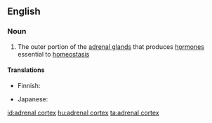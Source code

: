 ==English==

===Noun===
{{wikipedia}}
{{en-noun|head=[[adrenal]] [[cortex]]|es}}

# {{context|anatomy|lang=en}} The outer portion of the [[adrenal gland]]s that produces [[hormone]]s essential to [[homeostasis]]

====Translations====
{{trans-top|outer portion of the adrenal gland}}
* Finnish: {{t-|fi|lisämunuaiskuori}}
{{trans-mid}}
* Japanese: {{t-|ja|副腎皮質|tr=ふくじんひしつ, fukujin hishitsu|sc=Jpan}}
{{trans-bottom}}

[[id:adrenal cortex]]
[[hu:adrenal cortex]]
[[ta:adrenal cortex]]